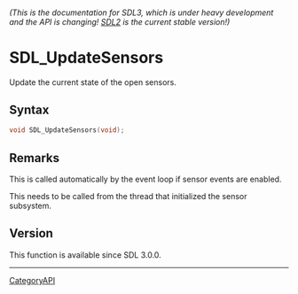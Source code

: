 ====== (This is the documentation for SDL3, which is under heavy development and the API is changing! [https://wiki.libsdl.org/SDL2/ SDL2] is the current stable version!) ======
= SDL_UpdateSensors =

Update the current state of the open sensors.

== Syntax ==

<syntaxhighlight lang='c'>
void SDL_UpdateSensors(void);
</syntaxhighlight>

== Remarks ==

This is called automatically by the event loop if sensor events are
enabled.

This needs to be called from the thread that initialized the sensor
subsystem.

== Version ==

This function is available since SDL 3.0.0.

----
[[CategoryAPI]]


